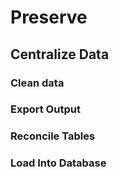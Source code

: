 # Preserve 
## Centralize Data
### Clean data
### Export Output
### Reconcile Tables
### Load Into Database
